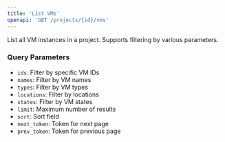 ```yaml
---
title: 'List VMs'
openapi: 'GET /projects/{id}/vms'
---
```


List all VM instances in a project. Supports filtering by various parameters.

### Query Parameters

- `ids`: Filter by specific VM IDs
- `names`: Filter by VM names
- `types`: Filter by VM types
- `locations`: Filter by locations
- `states`: Filter by VM states
- `limit`: Maximum number of results
- `sort`: Sort field
- `next_token`: Token for next page
- `prev_token`: Token for previous page 